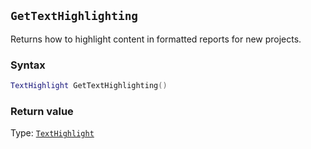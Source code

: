 ::: {.minipage data-latex="{\textwidth}"}
## `GetTextHighlighting`

Returns how to highlight content in formatted reports\index{highlighted reports!how to highlight} for new projects.

### Syntax {-}

``` .lua
TextHighlight GetTextHighlighting()
```

### Return value {-}

Type: [`TextHighlight`](#texthighlight)
:::
